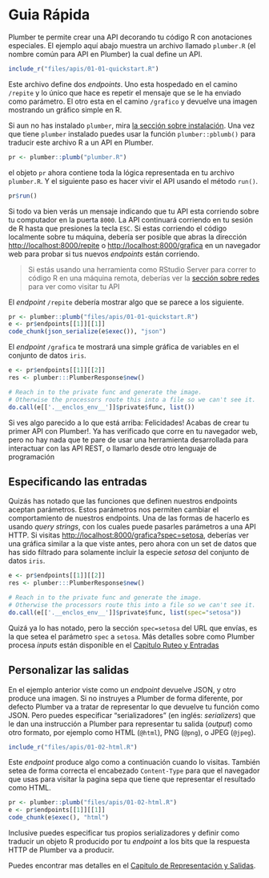 
# Guia Rápida {#guiarapida}

Plumber te permite crear una API decorando tu código R con anotaciones especiales. El ejemplo aquí abajo muestra un archivo llamado `plumber.R` (el nombre común para API en Plumber) la cual define un API.

```r
include_r("files/apis/01-01-quickstart.R")
```

Este archivo define dos *endpoints*. Uno esta hospedado en el camino `/repite` y lo único que hace es repetir el mensaje que se le ha enviado como parámetro. El otro esta en el camino `/grafico` y devuelve una imagen mostrando un gráfico simple en R.

Si aun no has instalado `plumber`, mira [la sección sobre instalación](#installation). Una vez que tiene `plumber` instalado puedes usar la función `plumber::pblumb()` para traducir este archivo R a un API en Plumber.

```r
pr <- plumber::plumb("plumber.R")
```

el objeto `pr` ahora contiene toda la lógica representada en tu archivo `plumber.R`. Y el siguiente paso es hacer vivir el API usando el método `run()`.

```r
pr$run()
```

Si todo va bien verás un mensaje indicando que tu API esta corriendo sobre tu computador en la puerta `8000`. La API continuará corriendo en tu sesión de R hasta que presiones la tecla `ESC`. Si estas corriendo el código localmente sobre tu máquina, debería ser posible que abras la dirección [http://localhost:8000/repite](http://localhost:8000/repite) o [http://localhost:8000/grafica](http://localhost:8000/grafica) en un navegador web para probar si tus nuevos *endpoints* están corriendo.

> Si estás usando una herramienta como RStudio Server para correr to código R en una máquina remota, deberías ver la [sección sobre redes](#networking) para ver como visitar tu API

El *endpoint* `/repite` debería mostrar algo que se parece a los siguiente.

```r
pr <- plumber::plumb("files/apis/01-01-quickstart.R")
e <- pr$endpoints[[1]][[1]]
code_chunk(json_serialize(e$exec()), "json")
```

El *endpoint* `/grafica` te mostrará una simple gráfica de variables en el conjunto de datos `iris`.

```r
e <- pr$endpoints[[1]][[2]]
res <- plumber:::PlumberResponse$new()

# Reach in to the private func and generate the image.
# Otherwise the processors route this into a file so we can't see it.
do.call(e[['.__enclos_env__']]$private$func, list())
```

Si ves algo parecido a lo que está arriba: Felicidades! Acabas de crear tu primer API con Plumber!. Ya has verificado que corre en tu navegador web, pero no hay nada que te pare de usar una herramienta desarrollada para interactuar con las API REST, o llamarlo desde otro lenguaje de programación

## Especificando las entradas

Quizás has notado que las funciones que definen nuestros endpoints aceptan parámetros. Estos parámetros nos permiten cambiar el comportamiento de nuestros endpoints. Una de las formas de hacerlo es usando *query strings*, con los cuales puede pasarles parámetros a una API HTTP. Si visitas [http://localhost:8000/grafica?spec=setosa](http://localhost:8000/grafica?spec=setosa), deberías ver una gráfica similar a la que viste antes, pero ahora con un set de datos que has sido filtrado para solamente incluir la especie *setosa* del conjunto de datos `iris`.

```r
e <- pr$endpoints[[1]][[2]]
res <- plumber:::PlumberResponse$new()

# Reach in to the private func and generate the image.
# Otherwise the processors route this into a file so we can't see it.
do.call(e[['.__enclos_env__']]$private$func, list(spec="setosa"))
```

Quizá ya lo has notado, pero la sección `spec=setosa` del URL que envías, es la que setea el parámetro `spec` a `setosa`. Más detalles sobre como Plumber procesa *inputs* están disponible en el [Capitulo Ruteo y Entradas](#ruteo-y-entradas)

## Personalizar las salidas

En el ejemplo anterior viste como un *endpoint* devuelve JSON, y otro produce una imagen. Si no instruyes a Plumber de forma diferente, por defecto Plumber va a tratar de representar lo que devuelve tu función como JSON. Pero puedes especificar "serializadores" (en inglés: *serializers*) que le dan una instrucción a Plumber para representar tu salida (*output*) como otro formato, por ejemplo como HTML (`@html`), PNG (`@png`), o JPEG (`@jpeg`). 

```r
include_r("files/apis/01-02-html.R")
```

Este *endpoint* produce algo como a continuación cuando lo visitas. También setea de forma correcta el encabezado `Content-Type` para que el navegador que usas para visitar la pagina sepa que tiene que representar el resultado como HTML.

```r
pr <- plumber::plumb("files/apis/01-02-html.R")
e <- pr$endpoints[[1]][[1]]
code_chunk(e$exec(), "html")
```

Inclusive puedes especificar tus propios serializadores y definir como traducir un objeto R producido por tu *endpoint* a los bits que la respuesta HTTP de Plumber va a producir.

Puedes encontrar mas detalles en el [Capitulo de Representación y Salidas](#representacion-y-salidas).



